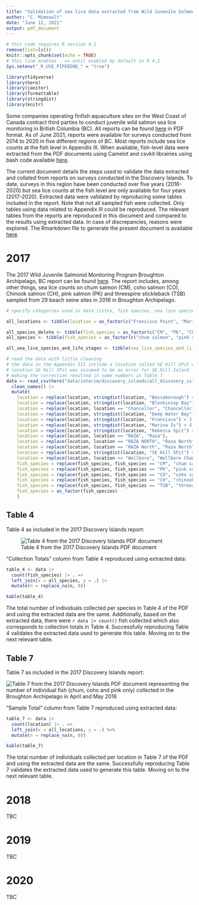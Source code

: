 ```yaml
---
title: "Validation of sea lice data extracted from Wild Juvenile Salmonid Monitoring Program reports available as PDF documents:  Discovery Islands in British Columbia"
author: "C. Mimeault"
date: "June 12, 2021"
output: pdf_document
---
```


```r
# this code requires R version 4.1
remove(list=ls())
knitr::opts_chunk$set(echo = TRUE)
# this line enables . => until enabled by default in R 4.2
Sys.setenv("_R_USE_PIPEBIND_" = "true") 
```

```r
library(tidyverse)
library(here)
library(janitor)
library(formattable)
library(stringdist)
library(knitr)
```

Some companies operating finfish aquaculture sites on the West Coast of Canada contract third parties to conduct juvenile wild salmon sea lice monitoring in British Columbia (BC). All reports can be found [here](https://mowi.com/caw/sustainability/wild-salmonid-lice-monitoring/) in PDF format. As of June 2021, reports were available for surveys conducted from 2014 to 2020 in five different regions of BC. Most reports include sea lice counts at the fish level in Appendix III. When available, fish-level data were extracted from the PDF documents using Camelot and csvkit librairies using bash code available [here](https://github.com/caromimo/data-from-pdf/blob/main/Makefile).

The current document details the steps used to validate the data extracted and collated from reports on surveys conducted in the Discovery Islands. To date, surveys in this region have been conducted over five years (2016-2020) but sea lice counts at the fish level are only available for four years (2017-2020). Extracted data were validated by reproducing some tables included in the report. Note that not all sampled fish were collected. Only tables using data related to Appendix III could be reproduced. The relevant tables from the reports are reproduced in this document and  compared to the results using extracted data. In case of discrepancies, reasons were explored. The Rmarkdown file to generate the present document is available [here](https://github.com/caromimo/data-from-pdf/blob/main/scripts/validating_Discovery_Islands_data.Rmd).

# 2017

The 2017 Wild Juvenile Salmonid Monitoring Program Broughton Archipelago, BC report can be found [here](https://corpsite.azureedge.net/corpsite/wp-content/uploads/sites/7/2019/08/discovery-islands-juvenile-salmonid-monitoring-2017.pdf). The report includes, among other things, sea lice counts on chum salmon (CM), coho salmon (CO), Chinook salmon (CH), pink salmon (PK) and threespine stickleback (TSB) sampled from 29 beach seine sites in 2016 in Broughton Archipelago. 

```r
# specify categories used in data (sites, fish species, sea lice species and life stage)

all_locations <- tibble(location = as_factor(c("Francisco Point", "Marina Island", "Rebecca Spit", "Viner Point", "SE Hill Island", "Penn Island", "Deepwater Bay", "Raza", "Raza North", "Okisollo", "Owen Bay", "Rock Bay", "Discovery", "Nodales", "Shoal Bay", "Fanny Bay", "Bickley Bay", "Cordero", "Knox Bay", "Bear Bay", "Chancellor Channel", "Race Passage", "Wellbore Channel", "Bessborough Bay", "Sunderland", "Blenkinsop Bay", "Primary 3", "Primary 1", "Beautiful Bay")))

all_species_delete <- tibble(fish_species = as_factor(c("CM", "PK", "CO", "CH", "TSB")))
all_species <- tibble(fish_species = as_factor(c("chum salmon", "pink salmon", "coho salmon", "chinook salmon", "threespine stickleback")))

all_sea_lice_species_and_life_stages <- tibble(sea_lice_species_and_life_stages = as_factor(c("lep_co", "lep_c1", "lep_c2", "lep_c3", "lep_c4", "lep_pam", "lep_paf", "lep_am", "lep_af", "lep_total", "cal_co", "cal_c1", "cal_c2", "cal_c3", "cal_c4", "cal_pam", "cal_paf", "cal_am", "cal_af", "cal_total")))
```

```r
# read the data with little cleaning
# the data in the Appendix III include a location called SE Hill SPit which does not exist
# location SE Hill SPit was assumed to be an error for SE Hill Island 
# making the correction resulted in same numbers in Table 7
data <- read_csv(here("data/interim/discovery_islands/all_discovery_islands_2017.csv")) |> 
  clean_names() |>
  mutate(
    location = replace(location, stringdist(location, "Bessaborough") < 7, "Bessborough Bay"),
    location = replace(location, stringdist(location, "Blenkinsop Bay") < 3, "Blenkinsop Bay"),
    location = replace(location, location == "Chancellor", "Chancellor Channel"),
    location = replace(location, stringdist(location, "Deep Water Bay") <= 2, "Deepwater Bay"),
    location = replace(location, stringdist(location, "Francisco") < 3, "Francisco Point"), 
    location = replace(location, stringdist(location, "Marina Is") < 4, "Marina Island"),
    location = replace(location, stringdist(location, "Rebecca Spit") <= 7, "Rebecca Spit"),
    location = replace(location, location == "RAZA", "Raza"),
    location = replace(location, location == "RAZA NORTH", "Raza North"),
    location = replace(location, location == "RAZA North", "Raza North"),
    location = replace(location, stringdist(location, "SE Hill SPit") <= 6, "SE Hill Island"),
    location = replace(location, location == "Wellbore", "Wellbore Channel"),
    fish_species = replace(fish_species, fish_species == "CM", "chum salmon"),
    fish_species = replace(fish_species, fish_species == "PK", "pink salmon"),
    fish_species = replace(fish_species, fish_species == "CO", "coho salmon"),
    fish_species = replace(fish_species, fish_species == "CH", "chinook salmon"),
    fish_species = replace(fish_species, fish_species == "TSB", "threespine stickleback"),
    fish_species = as_factor(fish_species)
    )
```

\newpage

## Table 4

Table 4 as included in the 2017 Discovery Islands report: 

![Table 4 from the 2017 Discovery Islands PDF document](`r here("tables/Discovery_Islands_2017_Table_4.png")`)

"Collection Totals" column from Table 4 reproduced using extracted data:

```r
table_4 <- data |>
  count(fish_species) |> . => 
  left_join(x = all_species, y = .) |> 
  mutate(n = replace_na(n, 0))

kable(table_4)
```

The total number of individuals collected per species in Table 4 of the PDF and using the extracted data are the same. Additionally, based on the extracted data, there were `r data |> count()` fish collected which also corresponds to collection totals in Table 4. Successfully reproducing Table 4 validates the extracted data used to generate this table. Moving on to the next relevant table.
\newpage

## Table 7

Table 7 as included in the 2017 Discovery Islands report: 

![Table 7 from the 2017 Discovery Islands PDF document representing the number of individual fish (chum, coho and pink only) collected in the Broughton Archipelago in April and May 2016](`r here("tables/Discovery_Islands_2017_Table_7.png")`)
\newpage

"Sample Total" column from Table 7 reproduced using extracted data:
```r
table_7 <- data |> 
  count(location) |> . => 
  left_join(x = all_locations, y = .) %>% 
  mutate(n = replace_na(n, 0))

kable(table_7)
```

The total number of individuals collected per location in Table 7 of the PDF and using the extracted data are the same. Successfully reproducing Table 7 validates the extracted data used to generate this table. Moving on to the next relevant table. 

<!-- ## Table 8 -->

<!-- Table 8 was reproduced using extracted data. To do so, first I filtered for chum salmon data, then I re-formated the data (using gather), then calculated numbers of sea lice for April, then for May. Finally, I brought the April and May data together. -->

<!-- ```{r chum reformat, include=FALSE} -->
<!-- chum_data <- data %>%  -->
<!--   filter(fish_species == "CM") %>% -->
<!--   select(-site, -fish_species, -length_mm, -weight_g) %>% -->
<!--   gather(sea_lice_species_and_life_stages, number_of_lice_observed, -sample_date) -->
<!-- ``` -->

<!-- ```{r chum april, include=FALSE} -->
<!-- chum_april <- chum_data %>% -->
<!--   filter(sample_date == "5-Apr-16") %>% -->
<!--   group_by(sea_lice_species_and_life_stages) %>% -->
<!--   summarize( -->
<!--     lice_counted_april = sum(number_of_lice_observed) -->
<!--   ) %>%  -->
<!--   left_join(x = all_sea_lice_species_and_life_stages, y = .) -->
<!-- ``` -->

<!-- ```{r chum may, include=FALSE} -->
<!-- chum_may <- chum_data %>% -->
<!--   filter(sample_date == "4-May-16") %>% -->
<!--   group_by(sea_lice_species_and_life_stages) %>% -->
<!--   summarize( -->
<!--     lice_counted_may = sum(number_of_lice_observed) -->
<!--   ) %>%  -->
<!--   left_join(x = all_sea_lice_species_and_life_stages, y = .) -->
<!-- ``` -->

<!-- ```{r chum join_tables, echo=FALSE} -->
<!-- inner_join(chum_april, chum_may) -->
<!-- ``` -->

<!-- Table 8 as included in the 2016 Quatsino report:  -->

<!-- ![Table 8 from the 2016 Quatsino PDF document](`r here("tables/Quatsino_2016_Table_8.png")`) -->

<!-- The number of sea lice per species and life stage in Table 8 of the PDF and using the extracted data are the same. Successfully reproducing Table 8 validates the extracted data used to generate this table. Moving on to the next relevant table. -->

<!-- ## Table 10 -->

<!-- Table 10 as included in the 2016 Quatsino report:  -->

<!-- ![Table 10 from the 2016 Quatsino PDF document](`r here("tables/Quatsino_2016_Table_10.png")`) -->

<!-- Table 10 was reproduced using extracted data. To do so, first I filtered for chum salmon data, then I re-formated the data (using gather), then calculated numbers of sea lice for April, then for May. Finally, I brought the April and May data together. -->

<!-- ```{r chinook and pink reformat, include=FALSE} -->
<!-- two_species <- c("CH", "PK") -->

<!-- chinook_and_pink_data <- data %>%  -->
<!--   filter(fish_species %in% two_species) %>% -->
<!--   select(-site, -fish_species, -length_mm, -weight_g) %>% -->
<!--   gather(sea_lice_species_and_life_stages, number_of_lice_observed, -sample_date) -->
<!-- ``` -->

<!-- ```{r chinook and pink april, include=FALSE} -->
<!-- chinook_and_pink_data_april <- chinook_and_pink_data %>% -->
<!--   filter(sample_date == "5-Apr-16") %>% -->
<!--   group_by(sea_lice_species_and_life_stages) %>% -->
<!--   summarize( -->
<!--     lice_counted_april = sum(number_of_lice_observed) -->
<!--   ) %>%  -->
<!--   left_join(x = all_sea_lice_species_and_life_stages, y = .) -->
<!-- ``` -->

<!-- ```{r chinook and pink may, include=FALSE} -->
<!-- chinook_and_pink_data_may <- chinook_and_pink_data %>% -->
<!--   filter(sample_date == "4-May-16") %>% -->
<!--   group_by(sea_lice_species_and_life_stages) %>% -->
<!--   summarize( -->
<!--     lice_counted_may = sum(number_of_lice_observed) -->
<!--   ) %>%  -->
<!--   left_join(x = all_sea_lice_species_and_life_stages, y = .) -->
<!-- ``` -->

<!-- ```{r chinook and pink join_tables, echo=FALSE} -->
<!-- inner_join(chinook_and_pink_data_april, chinook_and_pink_data_may) -->
<!-- ``` -->

<!-- The number of sea lice per species and life stage in Table 10 of the PDF and using the extracted data are the same. Successfully reproducing Table 10 validates the extracted data used to generate this table.  -->

<!-- ## 2016 conclusions -->

<!-- The data extracted from PDF were used to reproduce the following tables in the report:  -->

<!-- * Table 3: successfully reproduced indicating that related data validated -->
<!-- * Table 6: successfully reproduced indicating that related data validated -->
<!-- * Table 8: successfully reproduced indicating that related data validated -->
<!-- * Table 10: successfully reproduced indicating that related data validated -->

<!-- It is reasonable to conclude that the data extracted from the 2016 Quatsino report is representative of the data in the Appendix III of the report. -->

# 2018

TBC

# 2019

TBC

# 2020

TBC